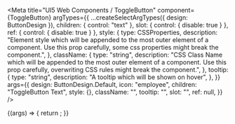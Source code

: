 

<Meta
  title="UI5 Web Components / ToggleButton"
  component={ToggleButton}
  argTypes={{
    ...createSelectArgTypes({ design: ButtonDesign }),
    children: { control: "text" },
    slot: { control: { disable: true } },
    ref: { control: { disable: true } },
    style: {
      type: CSSProperties,
      description:
        "Element style which will be appended to the most outer element of a component. Use this prop carefully, some css properties might break the component.",
    },
    className: {
      type: "string",
      description:
        "CSS Class Name which will be appended to the most outer element of a component. Use this prop carefully, overwriting CSS rules might break the component.",
    },
    tooltip: {
      type: "string",
      description: "A tooltip which will be shown on hover",
    },
  }}
  args={{
    design: ButtonDesign.Default,
    icon: "employee",
    children: "ToggleButton Text",
    style: {},
    className: "",
    tooltip: "",
    slot: "",
    ref: null,
  }}
/>

<DocsHeader />

<Canvas>
  <Story name="Default">
    {(args) => {
      return <ToggleButton {...args} />;
    }}
  </Story>
</Canvas>

<ArgsTable story="." />
